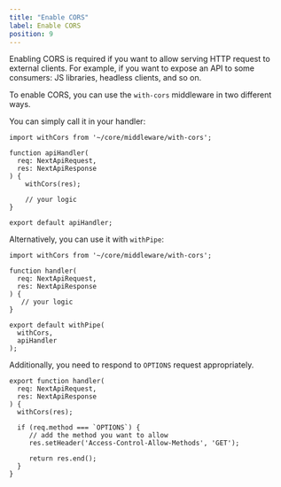 ```yaml
---
title: "Enable CORS"
label: Enable CORS
position: 9
---
```


Enabling CORS is required if you want to allow serving HTTP request to
external clients. For example, if you want to expose an API to some
consumers: JS libraries, headless clients, and so on.

To enable CORS, you can use the `with-cors` middleware in two different ways.

You can simply call it in your handler:

```tsx
import withCors from '~/core/middleware/with-cors';

function apiHandler(
  req: NextApiRequest,
  res: NextApiResponse
) {
    withCors(res);

    // your logic
}

export default apiHandler;
```

Alternatively, you can use it with `withPipe`:

```tsx
import withCors from '~/core/middleware/with-cors';

function handler(
  req: NextApiRequest,
  res: NextApiResponse
) {
   // your logic
}

export default withPipe(
  withCors,
  apiHandler
);
```

Additionally, you need to respond to `OPTIONS` request appropriately.

```tsx
export function handler(
  req: NextApiRequest,
  res: NextApiResponse
) {
  withCors(res);

  if (req.method === `OPTIONS`) {
     // add the method you want to allow
     res.setHeader('Access-Control-Allow-Methods', 'GET');

     return res.end();
  }
}
```